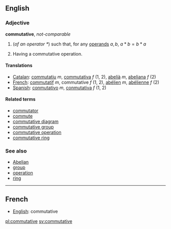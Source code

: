 ==English==

===Adjective===
'''commutative''', ''not-comparable'' 
# {{algebra}} (''of an operator <math> * </math>'') such that, for any [[operand]]s <math> a, b </math>, <math> a * b = b * a </math>
# {{algebra}} Having a commutative operation.

====Translations====
*[[Catalan]]: [[commutatiu]] ''m'', [[commutativa]] ''f'' (1, 2), [[abelià]] ''m'', [[abeliana]] ''f'' (2)
*[[French]]: [[commutatif]] ''m'', commutative ''f'' (1, 2), [[abélien]] ''m'', [[abélienne]] ''f'' (2)
*[[Spanish]]: [[conmutativo]] ''m'', [[conmutativa]] ''f'' (1, 2)

====Related terms====
*[[commutator]]
*[[commute]]
*[[commutative diagram]]
*[[commutative group]]
*[[commutative operation]]
*[[commutative ring]]

===See also===
*[[Abelian]]
*[[group]]
*[[operation]]
*[[ring]]

----
==French==
*[[English]]: commutative

[[pl:commutative]]
[[sv:commutative]]